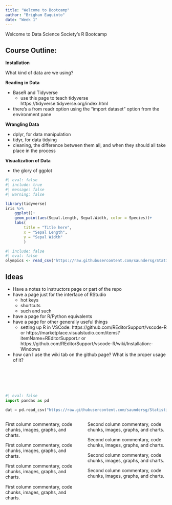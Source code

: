 ```yaml
---
title: "Welcome to Bootcamp"
author: "Brigham Eaquinto"
date: "Week 1"
---
```


Welcome to Data Science Society's R Bootcamp

<!-- ![](RStudio-Logo-Flat.jpg) -->


## Course Outline: 

__Installation__

What kind of data are we using?

__Reading in Data__

- BaseR and Tidyverse
    - use this page to teach tidyverse https://tidyverse.tidyverse.org/index.html
- there's a from readr option using the "import dataset" option from the environment pane

__Wrangling Data__

- dplyr, for data manipulation
- tidyr, for data tidying
- cleaning, the difference between them all, and when they should all take place in the process

__Visualization of Data__

- the glory of ggplot

```r
#| eval: false
#| include: true
#| message: false
#| warning: false

library(tidyverse)
iris %>%
    ggplot()+
    geom_point(aes(Sepal.Length, Sepal.Width, color = Species))+
    labs(
        title = "Title here",
        x = "Sepal Length", 
        y = "Sepal Width"
        )
```

```r
#| include: false
#| eval: false
olympics <- read_csv("https://raw.githubusercontent.com/saundersg/Statistics-Notebook/master/Data/Olympics.csv")
```


## Ideas 

- Have a notes to instructors page or part of the repo
- have a page just for the interface of RStudio
  - hot keys
  - shortcuts
  - such and such
- have a page for R/Python equivalents
- have a page for other generally useful things
    - setting up R in VSCode: https://github.com/REditorSupport/vscode-R or https://marketplace.visualstudio.com/items?itemName=REditorSupport.r or https://github.com/REditorSupport/vscode-R/wiki/Installation:-Windows
- how can I use the wiki tab on the github page? What is the proper usage of it?



<br><br><br><br>


```python
#| eval: false
import pandas as pd

dat = pd.read_csv("https://raw.githubusercontent.com/saundersg/Statistics-Notebook/master/Data/Olympics.csv")
```


:::::::::::::: {.columns}
::: {.column width=\"50%\"}

First column commentary, code chunks, images, graphs, and charts.

First column commentary, code chunks, images, graphs, and charts.

First column commentary, code chunks, images, graphs, and charts.

First column commentary, code chunks, images, graphs, and charts.


:::
::: {.column width=\"50%\"}

Second column commentary, code chunks, images, graphs, and charts.

Second column commentary, code chunks, images, graphs, and charts.

Second column commentary, code chunks, images, graphs, and charts.

Second column commentary, code chunks, images, graphs, and charts.

:::
::::::::::::::